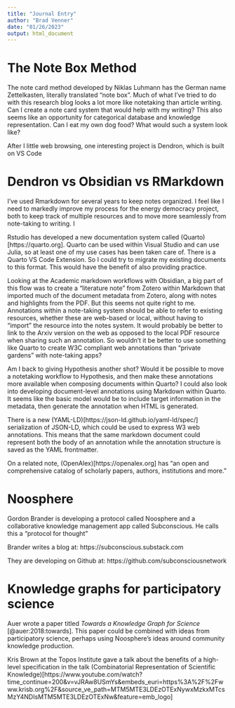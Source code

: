 ```yaml
---
title: "Journal Entry"
author: "Brad Venner"
date: "01/26/2023"
output: html_document
---
```


# The Note Box Method

The note card method developed by Niklas Luhmann has the German name Zettelkasten, literally translated "note box". Much of what I've tried to do with this research blog looks a lot more like notetaking than article writing. Can I create a note card system that would help with my writing? This also seems like an opportunity for categorical database and knowledge representation. Can I eat my own dog food? What would such a system look like?

After I little web browsing, one interesting project is Dendron, which is built on VS Code

# Dendron vs Obsidian vs RMarkdown

I've used Rmarkdown for several years to keep notes organized. I feel like I need to markedly improve my process for the energy democracy project, both to keep track of multiple resources and to move more seamlessly from note-taking to writing. I

Rstudio has developed a new documentation system called (Quarto)[https://quarto.org]. Quarto can be used within Visual Studio and can use Julia, so at least one of my use cases has been taken care of. There is a Quarto VS Code Extension. So I could try to migrate my existing documents to this format. This would have the benefit of also providing practice.

Looking at the Academic markdown workflows with Obsidian, a big part of this flow was to create a "literature note" from Zotero within Markdown that imported much of the document metadata from Zotero, along with notes and highlights from the PDF. But this seems not quite right to me. Annotations within a note-taking system should be able to refer to existing resources, whether these are web-based or local, without having to "import" the resource into the notes system. It would probably be better to link to the Arxiv version on the web as opposed to the local PDF resource when sharing such an annotation. So wouldn't it be better to use something like Quarto to create W3C compliant web annotations than "private gardens" with note-taking apps? 

Am I back to giving Hypothesis another shot? Would it be possible to move a notetaking workflow to Hypothesis, and then make these annotations more available when composing documents within Quarto? I could also look into developing document-level annotations using Markdown within Quarto. It seems like the basic model would be to include target information in the metadata, then generate the annotation when HTML is generated.

There is a new (YAML-LD)[https://json-ld.github.io/yaml-ld/spec/] serialization of JSON-LD, which could be used to express W3 web annotations. This means that the same markdown document could represent both the body of an annotation while the annotation structure is saved as the YAML frontmatter.

On a related note, (OpenAlex)[https://openalex.org] has "an open and comprehensive catalog of scholarly papers, authors, institutions and more."  

# Noosphere

Gordon Brander is developing a protocol called Noosphere and a collaborative knowledge management app called Subconscious. He calls this a "protocol for thought"

Brander writes a blog at:
https://subconscious.substack.com

They are developing on Github at:
https://github.com/subconsciousnetwork

# Knowledge graphs for participatory science

Auer wrote a paper titled *Towards a Knowledge Graph for Science* [@auer:2018:towards]. This paper could be combined with ideas from participatory science, perhaps using Noosphere's ideas around community knowledge production.

Kris Brown at the Topos Institute gave a talk about the benefits of a high-level specification in the talk (Combinatorial Representation of Scientific Knowledge)[https://www.youtube.com/watch?time_continue=200&v=vJRAw8USmYs&embeds_euri=https%3A%2F%2Fwww.krisb.org%2F&source_ve_path=MTM5MTE3LDEzOTExNywxMzkxMTcsMzY4NDIsMTM5MTE3LDEzOTExNw&feature=emb_logo]